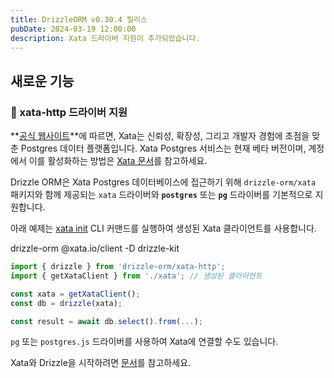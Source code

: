```yaml
---
title: DrizzleORM v0.30.4 릴리스
pubDate: 2024-03-19 12:00:00
description: Xata 드라이버 지원이 추가되었습니다.
---
```



## 새로운 기능

### 🎉 xata-http 드라이버 지원

**[공식 웹사이트](https://xata.io)**에 따르면, Xata는 신뢰성, 확장성, 그리고 개발자 경험에 초점을 맞춘 Postgres 데이터 플랫폼입니다. Xata Postgres 서비스는 현재 베타 버전이며, 계정에서 이를 활성화하는 방법은 [Xata 문서](https://xata.io/docs/postgres)를 참고하세요.

Drizzle ORM은 Xata Postgres 데이터베이스에 접근하기 위해 `drizzle-orm/xata` 패키지와 함께 제공되는 `xata` 드라이버와 **`postgres`** 또는 **`pg`** 드라이버를 기본적으로 지원합니다.

아래 예제는 [xata init](https://xata.io/docs/getting-started/installation) CLI 커맨드를 실행하여 생성된 Xata 클라이언트를 사용합니다.

<Npm>
drizzle-orm @xata.io/client
-D drizzle-kit
</Npm>

```ts
import { drizzle } from 'drizzle-orm/xata-http';
import { getXataClient } from './xata'; // 생성된 클라이언트

const xata = getXataClient();
const db = drizzle(xata);

const result = await db.select().from(...);
```

`pg` 또는 `postgres.js` 드라이버를 사용하여 Xata에 연결할 수도 있습니다.

Xata와 Drizzle을 시작하려면 [문서](/docs/get-started-postgresql#xata)를 참고하세요.


